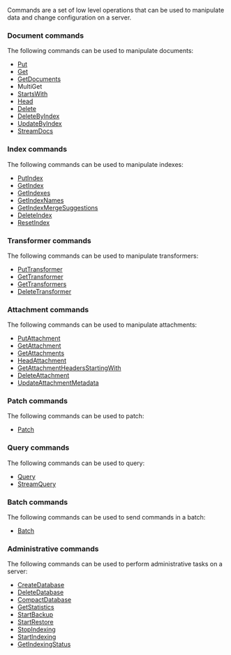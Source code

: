 
Commands are a set of low level operations that can be used to manipulate data and change configuration on a server.

### Document commands

The following commands can be used to manipulate documents:   
- [Put](../../client-api/commands/documents/put.mdx)   
- [Get](../../client-api/commands/documents/get.mdx)   
- [GetDocuments](../../client-api/commands/documents/get.mdx)   
- MultiGet   
- [StartsWith](../../client-api/commands/documents/get.mdx)    
- [Head](../../client-api/commands/documents/how-to/get-document-metadata-only.mdx)   
- [Delete](../../client-api/commands/documents/delete.mdx)   
- [DeleteByIndex](../../client-api/commands/documents/how-to/delete-or-update-documents-using-index.mdx)   
- [UpdateByIndex](../../client-api/commands/documents/how-to/delete-or-update-documents-using-index.mdx)   
- [StreamDocs](../../client-api/commands/documents/stream.mdx)

### Index commands

The following commands can be used to manipulate indexes:   
- [PutIndex](../../client-api/commands/indexes/put.mdx)   
- [GetIndex](../../client-api/commands/indexes/get.mdx)   
- [GetIndexes](../../client-api/commands/indexes/get.mdx)   
- [GetIndexNames](../../client-api/commands/indexes/get.mdx)   
- [GetIndexMergeSuggestions](../../client-api/commands/indexes/how-to/get-index-merge-suggestions.mdx)   
- [DeleteIndex](../../client-api/commands/indexes/delete.mdx)   
- [ResetIndex](../../client-api/commands/indexes/how-to/reset-index.mdx)   

### Transformer commands

The following commands can be used to manipulate transformers:   
- [PutTransformer](../../client-api/commands/transformers/put.mdx)   
- [GetTransformer](../../client-api/commands/transformers/get.mdx)   
- [GetTransformers](../../client-api/commands/transformers/get.mdx)   
- [DeleteTransformer](../../client-api/commands/transformers/delete.mdx)   

### Attachment commands

The following commands can be used to manipulate attachments:   
- [PutAttachment](../../client-api/commands/attachments/put.mdx)   
- [GetAttachment](../../client-api/commands/attachments/get.mdx)   
- [GetAttachments](../../client-api/commands/attachments/get.mdx)   
- [HeadAttachment](../../client-api/commands/attachments/how-to/get-attachment-metadata-only.mdx)  
- [GetAttachmentHeadersStartingWith](../../client-api/commands/attachments/how-to/get-attachment-metadata-only.mdx)  
- [DeleteAttachment](../../client-api/commands/attachments/delete.mdx)  
- [UpdateAttachmentMetadata](../../client-api/commands/attachments/how-to/update-attachment-metadata-only.mdx)   

### Patch commands

The following commands can be used to patch:   
- [Patch](../../client-api/commands/patches/how-to-work-with-patch-requests.mdx)   

### Query commands

The following commands can be used to query:   
- [Query](../../client-api/commands/querying/how-to-query-a-database.mdx)   
- [StreamQuery](../../client-api/commands/querying/how-to-stream-query-results.mdx)   

### Batch commands

The following commands can be used to send commands in a batch:   
- [Batch](../../client-api/commands/batches/how-to-send-multiple-commands-using-a-batch.mdx)   

### Administrative commands

The following commands can be used to perform administrative tasks on a server:   
- [CreateDatabase](../../client-api/commands/how-to/create-delete-database.mdx)   
- [DeleteDatabase](../../client-api/commands/how-to/create-delete-database.mdx)   
- [CompactDatabase](../../client-api/commands/how-to/compact-database.mdx)   
- [GetStatistics](../../client-api/commands/how-to/get-database-and-server-statistics.mdx)   
- [StartBackup](../../client-api/commands/how-to/start-backup-restore-operations.mdx)   
- [StartRestore](../../client-api/commands/how-to/start-backup-restore-operations.mdx)   
- [StopIndexing](../../client-api/commands/how-to/start-stop-indexing-and-get-indexing-status.mdx)   
- [StartIndexing](../../client-api/commands/how-to/start-stop-indexing-and-get-indexing-status.mdx)   
- [GetIndexingStatus](../../client-api/commands/how-to/start-stop-indexing-and-get-indexing-status.mdx)   

